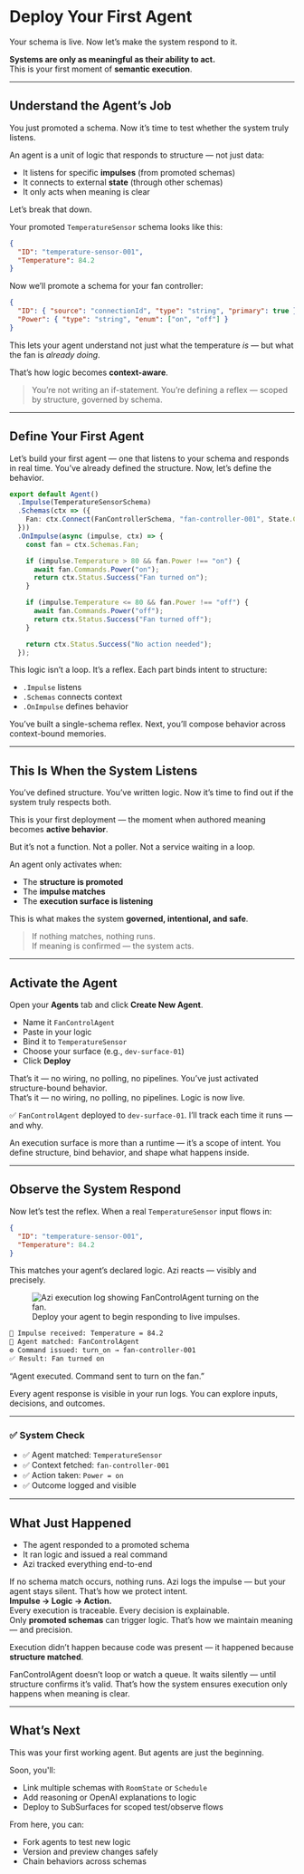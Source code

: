 # Deploy Your First Agent

Your schema is live. Now let’s make the system respond to it.

<div class="mt-6 mb-8 px-6 py-4 border-l-4 border-indigo-500 dark:border-indigo-400 bg-indigo-50 dark:bg-indigo-950 text-indigo-900 dark:text-indigo-100 rounded">
  <strong>Systems are only as meaningful as their ability to act.</strong><br />
  This is your first moment of <strong>semantic execution</strong>.
</div>

---

## Understand the Agent’s Job

You just promoted a schema. Now it’s time to test whether the system truly listens.

An agent is a unit of logic that responds to structure — not just data:

- It listens for specific **impulses** (from promoted schemas)
- It connects to external **state** (through other schemas)
- It only acts when meaning is clear

Let’s break that down.

Your promoted `TemperatureSensor` schema looks like this:

```json
{
  "ID": "temperature-sensor-001",
  "Temperature": 84.2
}
```

Now we’ll promote a schema for your fan controller:

```json
{
  "ID": { "source": "connectionId", "type": "string", "primary": true },
  "Power": { "type": "string", "enum": ["on", "off"] }
}
```

This lets your agent understand not just what the temperature *is* — but what the fan is *already doing*.

That’s how logic becomes **context-aware**.

> You’re not writing an if-statement.
> You’re defining a reflex — scoped by structure, governed by schema.

---

## Define Your First Agent

Let’s build your first agent — one that listens to your schema and responds in real time.
You’ve already defined the structure. Now, let’s define the behavior.

```ts
export default Agent()
  .Impulse(TemperatureSensorSchema)
  .Schemas(ctx => ({
    Fan: ctx.Connect(FanControllerSchema, "fan-controller-001", State.Current)
  }))
  .OnImpulse(async (impulse, ctx) => {
    const fan = ctx.Schemas.Fan;

    if (impulse.Temperature > 80 && fan.Power !== "on") {
      await fan.Commands.Power("on");
      return ctx.Status.Success("Fan turned on");
    }

    if (impulse.Temperature <= 80 && fan.Power !== "off") {
      await fan.Commands.Power("off");
      return ctx.Status.Success("Fan turned off");
    }

    return ctx.Status.Success("No action needed");
  });
```

This logic isn’t a loop. It’s a reflex.
Each part binds intent to structure:
- `.Impulse` listens
- `.Schemas` connects context
- `.OnImpulse` defines behavior

You’ve built a single-schema reflex. Next, you’ll compose behavior across context-bound memories.



---

## This Is When the System Listens

You’ve defined structure. You’ve written logic. Now it’s time to find out if the system truly respects both.

This is your first deployment — the moment when authored meaning becomes **active behavior**.

But it’s not a function. Not a poller. Not a service waiting in a loop.

An agent only activates when:
- The **structure is promoted**
- The **impulse matches**
- The **execution surface is listening**

This is what makes the system **governed, intentional, and safe**.

> If nothing matches, nothing runs.  
> If meaning is confirmed — the system acts.

---

## Activate the Agent

Open your **Agents** tab and click **Create New Agent**.

- Name it `FanControlAgent`
- Paste in your logic
- Bind it to `TemperatureSensor`
- Choose your surface (e.g., `dev-surface-01`)
- Click **Deploy**

That’s it — no wiring, no polling, no pipelines. You’ve just activated structure-bound behavior.  
That’s it — no wiring, no polling, no pipelines. Logic is now live.

<aside class="border-l-4 border-neon-blue pl-4 italic text-neon-blue">
✅ <code>FanControlAgent</code> deployed to <code>dev-surface-01</code>. I’ll track each time it runs — and why.
</aside>

An execution surface is more than a runtime — it’s a scope of intent. You define structure, bind behavior, and shape what happens inside.

---

## Observe the System Respond

Now let’s test the reflex. When a real `TemperatureSensor` input flows in:

```json
{
  "ID": "temperature-sensor-001",
  "Temperature": 84.2
}
```

This matches your agent’s declared logic. Azi reacts — visibly and precisely.

<figure class="my-16 flex flex-col items-center text-center max-w-xl w-full">
  <img
    src="/assets/docs/fan-agent-log.png"
    alt="Azi execution log showing FanControlAgent turning on the fan."
    class="rounded-2xl shadow-2xl ring-1 ring-white/10 w-full"
  />
  <figcaption class="mt-4 text-sm text-gray-400 dark:text-gray-500 tracking-wide uppercase">
    Deploy your agent to begin responding to live impulses.
  </figcaption>
</figure>

```txt
🔹 Impulse received: Temperature = 84.2
🔸 Agent matched: FanControlAgent
⚙️ Command issued: turn_on → fan-controller-001
✅ Result: Fan turned on
```

<aside class="border-l-4 border-neon-blue pl-4 italic text-neon-blue">
“Agent executed. Command sent to turn on the fan.”
</aside>

Every agent response is visible in your run logs. You can explore inputs, decisions, and outcomes.

---

### ✅ System Check

- ✅ Agent matched: `TemperatureSensor`
- ✅ Context fetched: `fan-controller-001`
- ✅ Action taken: `Power = on`
- ✅ Outcome logged and visible

---

## What Just Happened

- The agent responded to a promoted schema
- It ran logic and issued a real command
- Azi tracked everything end-to-end

<aside class="border-l-4 border-neon-blue pl-4 italic text-neon-blue">
If no schema match occurs, nothing runs. Azi logs the impulse — but your agent stays silent. That’s how we protect intent.
</aside>

<div class="mt-6 mb-8 px-6 py-4 border-l-4 border-indigo-500 dark:border-indigo-400 bg-indigo-50 dark:bg-indigo-950 text-indigo-900 dark:text-indigo-100 rounded">
  <strong>Impulse → Logic → Action.</strong><br />
  Every execution is traceable. Every decision is explainable.
</div>

<aside class="border-l-4 border-neon-blue pl-4 italic text-neon-blue">
Only <strong>promoted schemas</strong> can trigger logic. That’s how we maintain meaning — and precision.
</aside>

Execution didn’t happen because code was present — it happened because **structure matched**.

<aside class="border-l-4 border-neon-blue pl-4 italic text-neon-blue">
FanControlAgent doesn’t loop or watch a queue. It waits silently — until structure confirms it’s valid. That’s how the system ensures execution only happens when meaning is clear.
</aside>

---

## What’s Next

This was your first working agent. But agents are just the beginning.

Soon, you'll:
- Link multiple schemas with `RoomState` or `Schedule`
- Add reasoning or OpenAI explanations to logic
- Deploy to SubSurfaces for scoped test/observe flows

From here, you can:

- Fork agents to test new logic
- Version and preview changes safely
- Chain behaviors across schemas
